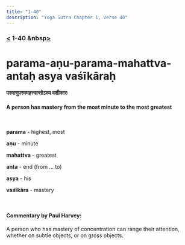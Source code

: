 ```yaml
---
title: "1-40"
description: "Yoga Sutra Chapter 1, Verse 40"
---
```


### [<](/Chapter-1/1-39/) 1-40 &nbsp[>](/Chapter-1/1-41/)

# parama-aṇu-parama-mahattva-antaḥ asya vaśīkāraḥ

#### परमाणुपरममहत्त्वान्तोऽस्य वशीकारः

#### A person has mastery from the most minute to the most greatest

<br />

**parama** - highest, most <br />

**aṇu** - minute <br />

**mahattva** - greatest <br />

**anta** - end (from ... to) <br />

**asya** - his <br />

**vaśīkāra** - mastery <br />

<br />

#### Commentary by Paul Harvey: <br />

A person who has mastery of concentration can range their attention, whether on subtle objects, or on gross objects.
